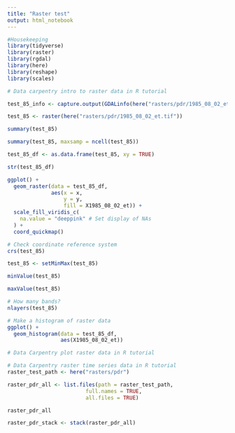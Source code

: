 ```yaml
---
title: "Raster test"
output: html_notebook
---
```


```r
#Housekeeping
library(tidyverse)
library(raster)
library(rgdal)
library(here)
library(reshape)
library(scales)
```

```r
# Data carpentry intro to raster data in R tutorial

test_85_info <- capture.output(GDALinfo(here("rasters/pdr/1985_08_02_et.tif")))

test_85 <- raster(here("rasters/pdr/1985_08_02_et.tif"))

summary(test_85)

summary(test_85, maxsamp = ncell(test_85))

test_85_df <- as.data.frame(test_85, xy = TRUE)

str(test_85_df)

ggplot() +
  geom_raster(data = test_85_df,
              aes(x = x,
                  y = y,
                  fill = X1985_08_02_et)) +
  scale_fill_viridis_c(
    na.value = "deeppink" # Set display of NAs
  ) +
  coord_quickmap()

# Check coordinate reference system
crs(test_85)

test_85 <- setMinMax(test_85)

minValue(test_85)

maxValue(test_85)

# How many bands?
nlayers(test_85)

# Make a histogram of raster data
ggplot() +
  geom_histogram(data = test_85_df,
                 aes(X1985_08_02_et))

```

```r
# Data Carpentry plot raster data in R tutorial
```

```r
# Data Carpentry raster time series data in R tutorial
raster_test_path <- here("rasters/pdr")

raster_pdr_all <- list.files(path = raster_test_path,
                         full.names = TRUE,
                         all.files = TRUE)

raster_pdr_all

raster_pdr_stack <- stack(raster_pdr_all)
```

